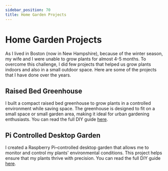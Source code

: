 ```yaml
---
sidebar_position: 70
title: Home Garden Projects
---
```


# Home Garden Projects
As I lived in Boston (now in New Hampshire), because of the winter season, my wife and I were unable to grow plants for almost 4-5 months. To overcome this challenge, I did few projects that helped us grow plants indoors and also in a small outdoor space. Here are some of the projects that I have done over the years.

## Raised Bed Greenhouse
I built a compact raised bed greenhouse to grow plants in a controlled environment while saving space. The greenhouse is designed to fit on a small space or small garden area, making it ideal for urban gardening enthusiasts. You can read the full DIY guide [here](/blog/diy-guide-raised-bed-greenhouse).

<AssetImg path="/media/uploads/2023/06/Greenhouse-Finished-300x266.png" alt="Greenhouse Finished View" />

## Pi Controlled Desktop Garden
I created a Raspberry Pi–controlled desktop garden that allows me to monitor and control my plants' environmental conditions. This project helps ensure that my plants thrive with precision. You can read the full DIY guide [here](/blog/pi-controlled-desktop-garden-diy-guide).

<AssetImg path="/media/uploads/2023/09/desktop-garden-system-diagram-1024x497.png" alt="Desktop Garden System Diagram" />
